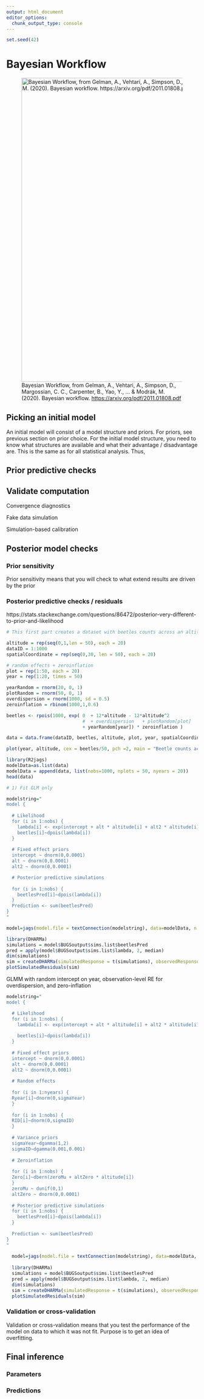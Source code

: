 ```yaml
---
output: html_document
editor_options:
  chunk_output_type: console
---
```


```r
set.seed(42)
```

# Bayesian Workflow

![Bayesian Workflow, from Gelman, A., Vehtari, A., Simpson, D., Margossian, C. C., Carpenter, B., Yao, Y., \... & Modrák, M. (2020). Bayesian workflow. <https://arxiv.org/pdf/2011.01808.pdf>](images/BayesianWorkflow.png){width="800"}

## Picking an initial model

An initial model will consist of a model structure and priors. For priors, see previous section on prior choice. For the initial model structure, you need to know what structures are available and what their advantage / disadvantage are. This is the same as for all statistical analysis. Thus,

## Prior predictive checks

## Validate computation

Convergence diagnostics

Fake data simulation

Simulation-based calibration

## Posterior model checks

### Prior sensitivity

Prior sensitivity means that you will check to what extend results are driven by the prior

### Posterior predictive checks / residuals

https://stats.stackexchange.com/questions/86472/posterior-very-different-to-prior-and-likelihood

```r
# This first part creates a dataset with beetles counts across an altitudinal gradient (several plots each observed several years), with a random intercept on year and zero-inflation. 

altitude = rep(seq(0,1,len = 50), each = 20)
dataID = 1:1000
spatialCoordinate = rep(seq(0,30, len = 50), each = 20)

# random effects + zeroinflation
plot = rep(1:50, each = 20)
year = rep(1:20, times = 50)

yearRandom = rnorm(20, 0, 1)
plotRandom = rnorm(50, 0, 1)
overdispersion = rnorm(1000, sd = 0.5)
zeroinflation = rbinom(1000,1,0.6)

beetles <- rpois(1000, exp( 0  + 12*altitude - 12*altitude^2 
                            #  + overdispersion   + plotRandom[plot]
                            + yearRandom[year]) * zeroinflation )

data = data.frame(dataID, beetles, altitude, plot, year, spatialCoordinate)

plot(year, altitude, cex = beetles/50, pch =2, main = "Beetle counts across altitudinal gradient\n triangle is proportional to counts")

```

```r

library(R2jags)
modelData=as.list(data)
modelData = append(data, list(nobs=1000, nplots = 50, nyears = 20))
head(data)

# 1) Fit GLM only 

modelstring="
model {
  
  # Likelihood
  for (i in 1:nobs) {
    lambda[i] <- exp(intercept + alt * altitude[i] + alt2 * altitude[i] * altitude[i]) 
    beetles[i]~dpois(lambda[i]) 
  }
  
  # Fixed effect priors 
  intercept ~ dnorm(0,0.0001)
  alt ~ dnorm(0,0.0001)
  alt2 ~ dnorm(0,0.0001)

  # Posterior predictive simulations 
  
  for (i in 1:nobs) {
    beetlesPred[i]~dpois(lambda[i])
  }
  Prediction <- sum(beetlesPred)
}
"

model=jags(model.file = textConnection(modelstring), data=modelData, n.iter=10000,  parameters.to.save = c("intercept", "alt", "alt2", "beetlesPred", "lambda"), DIC = F)

library(DHARMa)
simulations = model$BUGSoutput$sims.list$beetlesPred
pred = apply(model$BUGSoutput$sims.list$lambda, 2, median)
dim(simulations)
sim = createDHARMa(simulatedResponse = t(simulations), observedResponse = data$beetles, fittedPredictedResponse = pred, integerResponse = T)
plotSimulatedResiduals(sim)

```

GLMM with random intercept on year, observation-level RE for overdispersion, and zero-inflation

```r
modelstring="
model {

  # Likelihood
  for (i in 1:nobs) {
    lambda[i] <- exp(intercept + alt * altitude[i] + alt2 * altitude[i] * altitude[i] + Ryear[year[i]] + RID[i] ) * Zero[i] + 0.00000001 
    
    beetles[i]~dpois(lambda[i]) 
  }
  
  # Fixed effect priors 
  intercept ~ dnorm(0,0.0001)
  alt ~ dnorm(0,0.0001)
  alt2 ~ dnorm(0,0.0001)
  
  # Random effects 
  
  for (i in 1:nyears) {
  Ryear[i]~dnorm(0,sigmaYear)
  }
  
  for (i in 1:nobs) {
  RID[i]~dnorm(0,sigmaID)
  }
  
  # Variance priors 
  sigmaYear~dgamma(1,2)
  sigmaID~dgamma(0.001,0.001)
  
  # Zeroinflation
  
  for (i in 1:nobs) {
  Zero[i]~dbern(zeroMu + altZero * altitude[i])
  }
  zeroMu ~ dunif(0,1)
  altZero ~ dnorm(0,0.0001)
  
  # Posterior predictive simulations 
  for (i in 1:nobs) {
    beetlesPred[i]~dpois(lambda[i])
  }
  
  Prediction <- sum(beetlesPred)
}
"
  
  model=jags(model.file = textConnection(modelstring), data=modelData, n.iter=10000,  parameters.to.save = c("intercept", "alt", "alt2", "beetlesPred", "Ryear", "sigmaYear", "lambda", "altZero", "zeroMu"), DIC = F)
  
  library(DHARMa)
  simulations = model$BUGSoutput$sims.list$beetlesPred
  pred = apply(model$BUGSoutput$sims.list$lambda, 2, median)
  dim(simulations)
  sim = createDHARMa(simulatedResponse = t(simulations), observedResponse = data$beetles, fittedPredictedResponse = pred, integerResponse = T)
  plotSimulatedResiduals(sim)

```

### Validation or cross-validation

Validation or cross-validation means that you test the performance of the model on data to which it was not fit. Purpose is to get an idea of overfitting.

## Final inference

### Parameters

### Predictions
